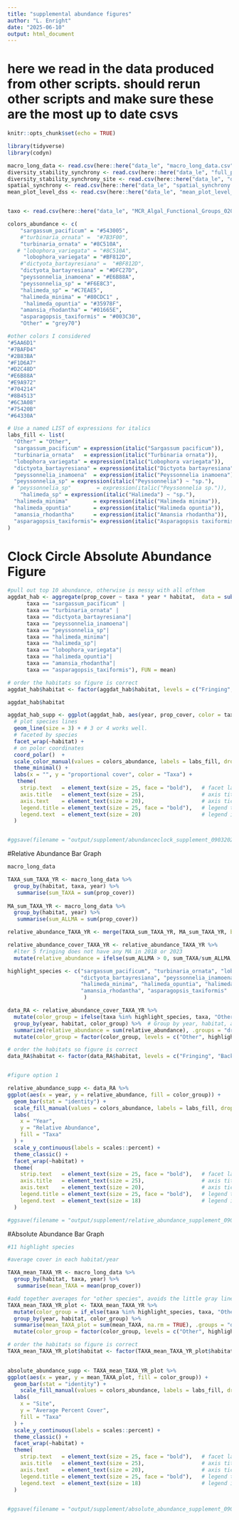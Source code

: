 ```yaml
---
title: "supplemental abundance figures"
author: "L. Enright"
date: "2025-06-10"
output: html_document
---
```


# here we read in the data produced from other scripts. should rerun other scripts and make sure these are the most up to date csvs 

```r
knitr::opts_chunk$set(echo = TRUE)

library(tidyverse)
library(codyn)

macro_long_data <- read.csv(here::here("data_le", "macro_long_data.csv"), stringsAsFactors = F) 
diversity_stability_synchrony <- read.csv(here::here("data_le", "full_plot_level_dss.csv"), stringsAsFactors = F) 
diversity_stability_synchrony_site <- read.csv(here::here("data_le", "diversity_stability_synchrony_site.csv"), stringsAsFactors = F) 
spatial_synchrony <- read.csv(here::here("data_le", "spatial_synchrony.csv"), stringsAsFactors = F) 
mean_plot_level_dss <- read.csv(here::here("data_le", "mean_plot_level_dss.csv"), stringsAsFactors = F) 


taxo <- read.csv(here::here("data_le", "MCR_Algal_Functional_Groups_02042025_updatedtax.csv"), stringsAsFactors = F)
```

```r

colors_abundance <- c(
    "sargassum_pacificum" = "#543005",
    #"turbinaria_ornata" =  "#7B3F00",
    "turbinaria_ornata" = "#8C510A",
   # "lobophora_variegata" = "#8C510A",
     "lobophora_variegata" = "#BF812D",
    #"dictyota_bartayresiana" =  "#BF812D",
    "dictyota_bartayresiana" = "#DFC27D",
    "peyssonnelia_inamoena" = "#E6B88A",
    "peyssonnelia_sp" = "#F6E8C3",
    "halimeda_sp" = "#C7EAE5",
    "halimeda_minima" = "#80CDC1" ,
     "halimeda_opuntia" = "#35978F",
    "amansia_rhodantha" = "#01665E", 
    "asparagopsis_taxiformis" = "#003C30",
    "Other" = "grey70")

#other colors I considered
"#5AA6D1"
"#7BAFD4"
"#2B83BA"
"#F1D6A7"
"#D2C48D"
"#E6B88A"
"#E9A972"
"#704214"
"#8B4513"
"#6C3A08"
"#75420B"
"#64330A"

# Use a named LIST of expressions for italics
labs_fill <- list(
  "Other" = "Other",
  "sargassum_pacificum" = expression(italic("Sargassum pacificum")),
  "turbinaria_ornata"   = expression(italic("Turbinaria ornata")),
  "lobophora_variegata" = expression(italic("Lobophora variegata")),
  "dictyota_bartayresiana" = expression(italic("Dictyota bartayresiana")),
  "peyssonnelia_inamoena"  = expression(italic("Peyssonnelia inamoena")),
  "peyssonnelia_sp" = expression(italic("Peyssonnelia") ~ "sp."),
 # "peyssonnelia_sp"        = expression(italic("Peyssonnelia sp.")),
    "halimeda_sp" = expression(italic("Halimeda") ~ "sp."),
  "halimeda_minima"        = expression(italic("Halimeda minima")),
  "halimeda_opuntia"       = expression(italic("Halimeda opuntia")),
  "amansia_rhodantha"      = expression(italic("Amansia rhodantha")),
  "asparagopsis_taxiformis"= expression(italic("Asparagopsis taxiformis"))
)

```


# Clock Circle Absolute Abundance Figure 
```r

#pull out top 10 abundance, otherwise is messy with all ofthem 
aggdat_hab <- aggregate(prop_cover ~ taxa * year * habitat,  data = subset(macro_long_data,
      taxa == "sargassum_pacificum" |
      taxa == "turbinaria_ornata" | 
      taxa == "dictyota_bartayresiana"| 
      taxa == "peyssonnelia_inamoena"| 
      taxa == "peyssonnelia_sp"| 
      taxa == "halimeda_minima"| 
      taxa == "halimeda_sp"| 
      taxa == "lobophora_variegata"| 
      taxa == "halimeda_opuntia"| 
      taxa == "amansia_rhodantha"| 
      taxa == "asparagopsis_taxiformis"), FUN = mean)

# order the habitats so figure is correct
aggdat_hab$habitat <- factor(aggdat_hab$habitat, levels = c("Fringing", "Backreef", "Forereef 10m", "Forereef 17m"))

aggdat_hab$habitat

aggdat_hab_supp <- ggplot(aggdat_hab, aes(year, prop_cover, color = taxa)) + 
  # plot species lines
  geom_line(size = 3) + # 3 or 4 works well. 
  # faceted by species
  facet_wrap(~habitat) +
  # on polor coordinates
  coord_polar()  +
  scale_color_manual(values = colors_abundance, labels = labs_fill, drop = FALSE) +
  theme_minimal() +
  labs(x = "", y = "proportional cover", color = "Taxa") +
   theme(
    strip.text   = element_text(size = 25, face = "bold"),   # facet labels
    axis.title   = element_text(size = 25),                  # axis titles
    axis.text    = element_text(size = 20),                  # axis tick labels
    legend.title = element_text(size = 25, face = "bold"),   # legend title
    legend.text  = element_text(size = 20)                   # legend items
  )


#ggsave(filename = "output/supplement/abundanceclock_supplement_09032025v3.jpg", aggdat_hab_supp, height = 15, width = 20)

```
#Relative Abundance Bar Graph

```r
macro_long_data

TAXA_sum_TAXA_YR <- macro_long_data %>%
  group_by(habitat, taxa, year) %>%
   summarise(sum_TAXA = sum(prop_cover))
          
MA_sum_TAXA_YR <- macro_long_data %>%
  group_by(habitat, year) %>%
   summarise(sum_ALLMA = sum(prop_cover))

relative_abundance_TAXA_YR <- merge(TAXA_sum_TAXA_YR, MA_sum_TAXA_YR, by = c("habitat", "year"))

relative_abundance_cover_TAXA_YR <- relative_abundance_TAXA_YR %>%
  #lter 5 fringing does not have any MA in 2018 or 2023
  mutate(relative_abundance = ifelse(sum_ALLMA > 0, sum_TAXA/sum_ALLMA, 0))

highlight_species <- c("sargassum_pacificum", "turbinaria_ornata", "lobophora_variegata", 
                       "dictyota_bartayresiana", "peyssonnelia_inamoena", "peyssonnelia_sp",
                       "halimeda_minima", "halimeda_opuntia", "halimeda_sp",
                       "amansia_rhodantha", "asparagopsis_taxiformis" 
                        )

data_RA <- relative_abundance_cover_TAXA_YR %>%
  mutate(color_group = ifelse(taxa %in% highlight_species, taxa, "Other")) %>%
  group_by(year, habitat, color_group) %>%  # Group by year, habitat, and color category
  summarize(relative_abundance = sum(relative_abundance), .groups = "drop") %>%  # Sum abundance for "Other"
  mutate(color_group = factor(color_group, levels = c("Other", highlight_species))) 

# order the habitats so figure is correct
data_RA$habitat <- factor(data_RA$habitat, levels = c("Fringing", "Backreef", "Forereef 10m", "Forereef 17m"))


#figure option 1

relative_abundance_supp <- data_RA %>%
ggplot(aes(x = year, y = relative_abundance, fill = color_group)) +
  geom_bar(stat = "identity") +
  scale_fill_manual(values = colors_abundance, labels = labs_fill, drop = FALSE) +
  labs(
    x = "Year",
    y = "Relative Abundance",
    fill = "Taxa"
  ) +
  scale_y_continuous(labels = scales::percent) +  
  theme_classic() +
  facet_wrap(~habitat) +
  theme(
    strip.text   = element_text(size = 25, face = "bold"),   # facet labels
    axis.title   = element_text(size = 25),                  # axis titles
    axis.text    = element_text(size = 20),                  # axis tick labels
    legend.title = element_text(size = 25, face = "bold"),   # legend title
    legend.text  = element_text(size = 18)                   # legend items
  )

#ggsave(filename = "output/supplement/relative_abundance_supplement_09032025.jpg", relative_abundance_supp , height = 15, width = 20)
```



#Absolute Abundance Bar Graph

```r

#11 highlight species

#average cover in each habitat/year

TAXA_mean_TAXA_YR <- macro_long_data %>%
  group_by(habitat, taxa, year) %>%
   summarise(mean_TAXA = mean(prop_cover))

#add together averages for "other species", avoids the little gray lines
TAXA_mean_TAXA_YR_plot <- TAXA_mean_TAXA_YR %>%
  mutate(color_group = if_else(taxa %in% highlight_species, taxa, "Other")) %>%
  group_by(year, habitat, color_group) %>%
  summarise(mean_TAXA_plot = sum(mean_TAXA, na.rm = TRUE), .groups = "drop") %>%
  mutate(color_group = factor(color_group, levels = c("Other", highlight_species)))

# order the habitats so figure is correct
TAXA_mean_TAXA_YR_plot$habitat <- factor(TAXA_mean_TAXA_YR_plot$habitat, levels = c("Fringing", "Backreef", "Forereef 10m", "Forereef 17m"))

 
absolute_abundance_supp <- TAXA_mean_TAXA_YR_plot %>%
ggplot(aes(x = year, y = mean_TAXA_plot, fill = color_group)) +
  geom_bar(stat = "identity") +
    scale_fill_manual(values = colors_abundance, labels = labs_fill, drop = FALSE) +
  labs(
    x = "Site",
    y = "Average Percent Cover",
    fill = "Taxa"
  ) +
  scale_y_continuous(labels = scales::percent) +  
  theme_classic() +
  facet_wrap(~habitat) +
  theme(
    strip.text   = element_text(size = 25, face = "bold"),   # facet labels
    axis.title   = element_text(size = 25),                  # axis titles
    axis.text    = element_text(size = 20),                  # axis tick labels
    legend.title = element_text(size = 25, face = "bold"),   # legend title
    legend.text  = element_text(size = 18)                   # legend items
  )

 
#ggsave(filename = "output/supplement/absolute_abundance_supplement_09032025.jpg", relative_abundance_supp , height = 15, width = 20)

```




